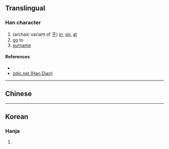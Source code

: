 {{character info/new}}
{{also|与}}
==Translingual==

===Han character===
{{Han char|rn=1|rad=一|as=02|sn=3|four=|canj=MKS,XXMKS|ids=⿱一𠀁}}

# (archaic variant of [[于]]) [[in]], [[on]], [[at]]
# [[go]] to
# [[surname]]

====References====
* {{Han ref|kx=0086.071|dj=0177.051|hdz=10005.020|uh=4E90|ud=20112}}
* [http://www.zdic.net/zd/zi/ZdicE4ZdicBAZdic90.htm zdic.net (Han Dian)]

----

==Chinese==
{{zh-see|于|a}}

----

==Korean==

===Hanja===
{{ko-hanja|hangeul=울|rv=ul|mr=ul|y=wul}}

# {{defn|lang=ko|sort=一02}}